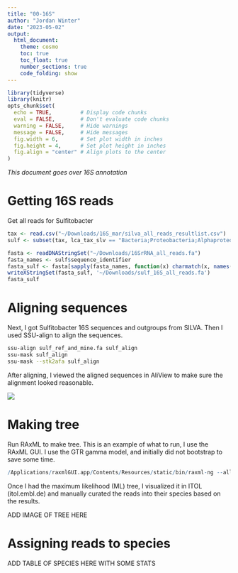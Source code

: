 ```yaml
---
title: "00-16S"
author: "Jordan Winter"
date: "2023-05-02"
output: 
  html_document:
    theme: cosmo
    toc: true
    toc_float: true
    number_sections: true
    code_folding: show
---
```


```r
library(tidyverse)
library(knitr)
opts_chunk$set(
  echo = TRUE,         # Display code chunks
  eval = FALSE,        # Don't evaluate code chunks
  warning = FALSE,     # Hide warnings
  message = FALSE,     # Hide messages
  fig.width = 6,       # Set plot width in inches
  fig.height = 4,      # Set plot height in inches
  fig.align = "center" # Align plots to the center
)
```

*This document goes over 16S annotation*

# Getting 16S reads

Get all reads for Sulfitobacter

```r
tax <- read.csv("~/Downloads/16S_mar/silva_all_reads_resultlist.csv")
sulf <- subset(tax, lca_tax_slv == "Bacteria;Proteobacteria;Alphaproteobacteria;Rhodobacterales;Rhodobacteraceae;Sulfitobacter;")

fasta <- readDNAStringSet("~/Downloads/16SrRNA_all_reads.fa")
fasta_names <- sulf$sequence_identifier
fasta_sulf <- fasta[sapply(fasta_names, function(x) charmatch(x, names(fasta)))]
writeXStringSet(fasta_sulf, '~/Downloads/sulf_16S_all_reads.fa')
fasta_sulf
```

# Aligning sequences

Next, I got Sulfitobacter 16S sequences and outgroups from SILVA. Then I used SSU-align to align the sequences.

```bash
ssu-align sulf_ref_and_mine.fa sulf_align
ssu-mask sulf_align
ssu-mask --stk2afa sulf_align
```

After aligning, I viewed the aligned sequences in AliView to make sure the alignment looked reasonable.

![](../output/sulf_16S_alignment.png)

# Making tree

Run RAxML to make tree. This is an example of what to run, I use the RAxML GUI. I use the GTR gamma model, and initially did not bootstrap to save some time.

```r
/Applications/raxmlGUI.app/Contents/Resources/static/bin/raxml-ng --all --msa Downloads/contigs_and_clades_fixed_modified.fasta --model GTR+G --prefix Downloads/contigs_and_clades_fixed_raxml/contigs_and_clades_fixed_1 --seed 221239 --outgroup AJ430587_Caldithrix_abyssi --bs-metric tbe --tree rand{1} --bs-trees 100
```

Once I had the maximum likelihood (ML) tree, I visualized it in ITOL (itol.embl.de) and manually curated the reads into their species based on the results.

ADD IMAGE OF TREE HERE

# Assigning reads to species

ADD TABLE OF SPECIES HERE WITH SOME STATS
